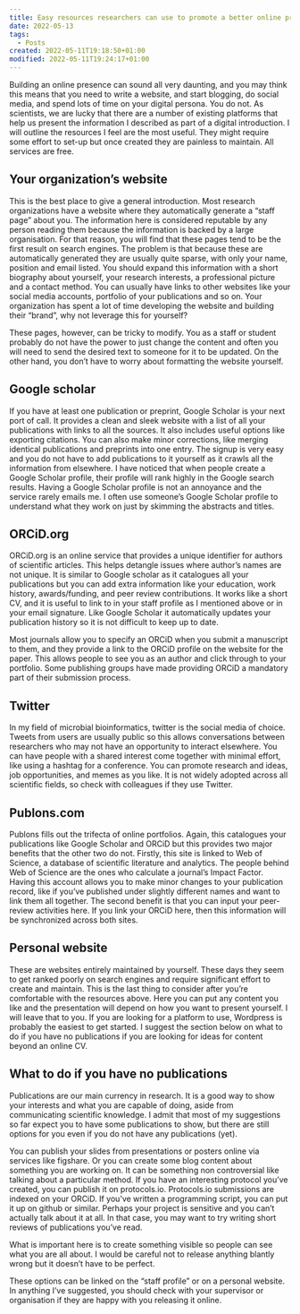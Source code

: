 ```yaml
---
title: Easy resources researchers can use to promote a better online presence
date: 2022-05-13
tags:
  - Posts
created: 2022-05-11T19:18:50+01:00
modified: 2022-05-11T19:24:17+01:00
---
```


Building an online presence can sound all very daunting, and you may think this means that you need to write a website, and start blogging, do social media, and spend lots of time on your digital persona. You do not. As scientists, we are lucky that there are a number of existing platforms that help us present the information I described as part of a digital introduction. I will outline the resources I feel are the most useful. They might require some effort to set-up but once created they are painless to maintain. All services are free. 

## Your organization’s website
This is the best place to give a general introduction. Most research organizations have a website where they automatically generate a “staff page” about you. The information here is considered reputable by any person reading them because the information is backed by a large organisation. For that reason, you will find that these pages tend to be the first result on search engines. The problem is that because these are automatically generated they are usually quite sparse, with only your name, position and email listed. You should expand this information with a short biography about yourself, your research interests, a professional picture and a contact method. You can usually have links to other websites like your social media accounts, portfolio of your publications and so on. Your organization has spent a lot of time developing the website and building their “brand”, why not leverage this for yourself?

These pages, however, can be tricky to modify. You as a staff or student probably do not  have the power to just change the content and often you will need to send the desired text to someone for it to be updated. On the other hand, you don’t have to worry about formatting the website yourself. 

## Google scholar
If you have at least one publication or preprint, Google Scholar is your next port of call. It provides a clean and sleek website with a list of all your publications with links to all the sources. It also includes useful options like exporting citations. You can also make minor corrections, like merging identical publications and preprints into one entry. The signup is very easy and you do not have to add publications to it yourself as it crawls all the information from elsewhere. I have noticed that when people create a Google Scholar profile, their profile will rank highly in the Google search results. Having a Google Scholar profile is not an annoyance and the service rarely emails me. I often use someone’s Google Scholar profile to understand what they work on just by skimming the abstracts and titles. 

## ORCiD.org
ORCiD.org is an online service that provides a unique identifier for authors of scientific articles. This helps detangle issues where author’s names are not unique. It is similar to Google scholar as it catalogues all your publications but you can add extra information like your education, work history, awards/funding, and peer review contributions. It works like a short CV, and it is useful to link to in your staff profile as I mentioned above or in your email signature. Like Google Scholar it automatically updates your publication history so it is not difficult to keep up to date.

Most journals allow you to specify an ORCiD when you submit a manuscript to them, and they provide a link to the ORCiD profile on the website for the paper. This allows people to see you as an author and click through to your portfolio. Some publishing groups have made providing ORCiD a mandatory part of their submission process. 

## Twitter
In my field of microbial bioinformatics, twitter is the social media of choice. Tweets from users are usually public so this allows conversations between researchers who may not have an opportunity to interact elsewhere. You can have people with a shared interest come together with minimal effort, like using a hashtag for a conference. You can promote research and ideas, job opportunities, and memes as you like. It is not widely adopted across all scientific fields, so check with colleagues if they use Twitter. 

## Publons.com
Publons fills out the trifecta of online portfolios. Again, this catalogues your publications like Google Scholar and ORCiD but this provides two major benefits that the other two do not. Firstly, this site is linked to Web of Science, a database of scientific literature and analytics. The people behind Web of Science are the ones who calculate a journal’s Impact Factor. Having this account allows you to make minor changes to your publication record, like if you’ve published under slightly different names and want to link them all together. The second benefit is that you can input your peer-review activities here. If you link your ORCiD here, then this information will be synchronized across both sites. 

## Personal website
These are websites entirely maintained by yourself. These days they seem to get ranked poorly on search engines and require significant effort to create and maintain. This is the last thing to consider after you’re comfortable with the resources above. Here you can put any content you like and the presentation will depend on how you want to present yourself. I will leave that to you. If you are looking for a platform to use, Wordpress is probably the easiest to get started.  I suggest the section below on what to do if you have no publications if you are looking for ideas for content beyond an online CV. 

## What to do if you have no publications 
Publications are our main currency in research. It is a good way to show your interests and what you are capable of doing, aside from communicating scientific knowledge. I admit that most of my suggestions so far expect you to have some publications to show, but there are still options for you even if you do not have any publications (yet). 

You can publish your slides from presentations or posters online via services like figshare. Or you can create some blog content about something you are working on. It can be something non controversial like talking about a particular method. If you have an interesting protocol you’ve created, you can publish it on protocols.io. Protocols.io submissions are indexed on your ORCiD. If you’ve written a programming script, you can put it up on github or similar.  Perhaps your project is sensitive and you can’t actually talk about it at all. In that case, you may want to try writing short reviews of publications you’ve read.

What is important here is to create something visible so people can see what you are all about. I would be careful not to release anything blantly wrong but it doesn’t have to be perfect.

These options can be linked on the “staff profile” or on a personal website. In anything I’ve suggested, you should check with your supervisor or organisation if they are happy with you releasing it online.
